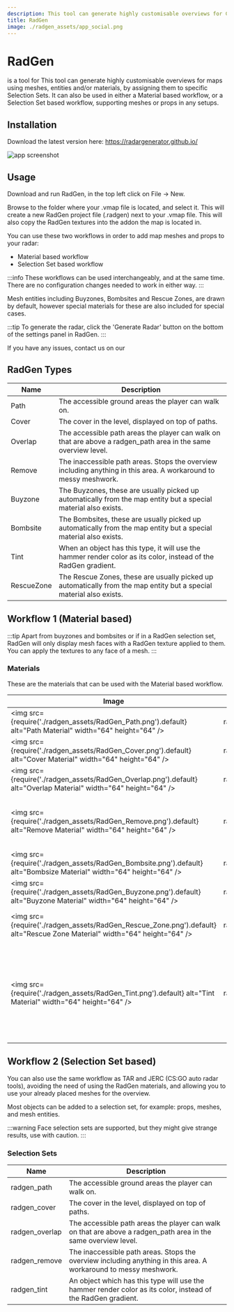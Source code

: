 ```yaml
---
description: This tool can generate highly customisable overviews for Counter-Strike 2 maps.
title: RadGen
image: ./radgen_assets/app_social.png
---
```


# RadGen

<Tool name="radgen"/> is a tool for <Game name="cs2"/> This tool can generate highly customisable overviews for maps using meshes, entities and/or materials, by assigning them to specific Selection Sets.
It can also be used in either a Material based workflow, or a Selection Set based workflow, supporting meshes or props in any setups. 

## Installation
Download the latest version here: https://radargenerator.github.io/

![app screenshot](./radgen_assets/app_screenshot.png "App Screenshot")

## Usage

Download and run RadGen, in the top left click on File -> New. 

Browse to the folder where your .vmap file is located, and select it. This will create a new RadGen project file (.radgen) next to your .vmap file. This will also copy the RadGen textures into the addon the map is located in.

You can use these two workflows in order to add map meshes and props to your radar:
- Material based workflow
- Selection Set based workflow

:::info
These workflows can be used interchangeably, and at the same time. There are no configuration changes needed to work in either way.
:::

Mesh entities including Buyzones, Bombsites and Rescue Zones, are drawn by default, however special materials for these are also included for special cases. 

:::tip
To generate the radar, click the 'Generate Radar' button on the bottom of the settings panel in RadGen. 
:::

If you have any issues, contact us on our <Social name="discord" suffix=" server" link="https://discord.com/invite/6RwR6SYBW6" />

## RadGen Types

|Name|Description|
|----|-----------|
|Path|The accessible ground areas the player can walk on.|
|Cover|The cover in the level, displayed on top of paths.|
|Overlap|The accessible path areas the player can walk on that are above a radgen_path area in the same overview level.|
|Remove|The inaccessible path areas. Stops the overview including anything in this area. A workaround to messy meshwork.|
|Buyzone|The Buyzones, these are usually picked up automatically from the map entity but a special material also exists.|
|Bombsite|The Bombsites, these are usually picked up automatically from the map entity but a special material also exists.|
|Tint|When an object has this type, it will use the hammer render color as its color, instead of the RadGen gradient.|
|RescueZone|The Rescue Zones, these are usually picked up automatically from the map entity but a special material also exists.|

## Workflow 1 (Material based)

:::tip
Apart from buyzones and bombsites or if in a RadGen selection set, RadGen will only display mesh faces with a RadGen texture applied to them.\
You can apply the textures to any face of a mesh. 
:::

### Materials

These are the materials that can be used with the Material based workflow. 

|Image|Material Name|Description|
|-----|-------------|-----------|
|<img src={require('./radgen_assets/RadGen_Path.png').default} alt="Path Material" width="64" height="64" />|radgen/RadGen_path|Displays a Path.|
|<img src={require('./radgen_assets/RadGen_Cover.png').default} alt="Cover Material" width="64" height="64" />|radgen/RadGen_cover|Displays Cover.|
|<img src={require('./radgen_assets/RadGen_Overlap.png').default} alt="Overlap Material" width="64" height="64" />|radgen/RadGen_overlap|Displays an Overlap.|
|<img src={require('./radgen_assets/RadGen_Remove.png').default} alt="Remove Material" width="64" height="64" />|radgen/RadGen_remove|Pixels under Remove geometry will not be rendered|
|<img src={require('./radgen_assets/RadGen_Bombsite.png').default} alt="Bombsize Material" width="64" height="64" />|radgen/RadGen_bombsite|Defines a volume as a Bombsite.|
|<img src={require('./radgen_assets/RadGen_Buyzone.png').default} alt="Buyzone Material" width="64" height="64" />|radgen/RadGen_buyzone|Defines a volume as a Buyzone.|
|<img src={require('./radgen_assets/RadGen_Rescue_Zone.png').default} alt="Rescue Zone Material" width="64" height="64" />|radgen/RadGen_rescue_zone|Defines a volume as a Rescue Zone.|
|<img src={require('./radgen_assets/RadGen_Tint.png').default} alt="Tint Material" width="64" height="64" />|radgen/RadGen_tint|When an object has this type, it will use the hammer render color as its color, instead of the RadGen gradient.|

## Workflow 2 (Selection Set based)

You can also use the same workflow as TAR and JERC (CS:GO auto radar tools), avoiding the need of using the RadGen materials, and allowing you to use your already placed meshes for the overview.

Most objects can be added to a selection set, for example: props, meshes, and mesh entities.

:::warning
Face selection sets are supported, but they might give strange results, use with caution.
:::

### Selection Sets

|Name|Description|
|----|-----------|
|radgen_path|The accessible ground areas the player can walk on.|
|radgen_cover|The cover in the level, displayed on top of paths.|
|radgen_overlap|The accessible path areas the player can walk on that are above a radgen_path area in the same overview level.|
|radgen_remove|The inaccessible path areas. Stops the overview including anything in this area. A workaround to messy meshwork.|
|radgen_tint|An object which has this type will use the hammer render color as its color, instead of the RadGen gradient.|
